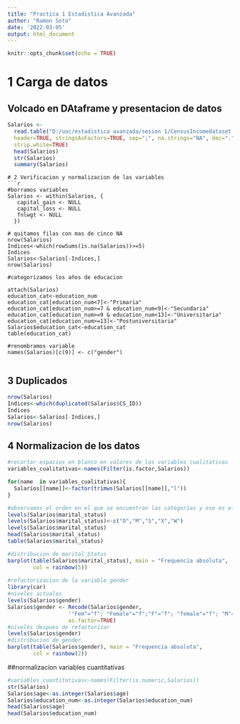 ---
title: "Practica 1 Estadistica Avanzada"
author: "Ramon Soto"
date: '2022-03-05'
output: html_document
---

```{r setup, include=FALSE}
knitr::opts_chunk$set(echo = TRUE)
```

# 1 Carga de datos
## Volcado en DAtaframe y presentacion de datos


```{r}


Salarios <- 
  read.table("D:/uoc/estadistica avanzada/sesion 1/CensusIncomedataset.csv", 
  header=TRUE, stringsAsFactors=TRUE, sep=";", na.strings="NA", dec=".", 
  strip.white=TRUE)
  head(Salarios)
  str(Salarios)
  summary(Salarios)

```
```
# 2 Verificacion y normalizacion de las variables
```{r}

#borramos variables
Salarios <- within(Salarios, {
   capital_gain <- NULL
   capital_loss <- NULL
   fnlwgt <- NULL 
  })

# quitamos filas con mas de cinco NA
nrow(Salarios)
Indices<-which(rowSums(is.na(Salarios))>=5)
Indices
Salarios<-Salarios[-Indices,]
nrow(Salarios)

#categorizamos los años de educacion

attach(Salarios)
education_cat<-education_num
education_cat[education_num<7]<-"Primaria"
education_cat[education_num>=7 & education_num<9]<-"Secundaria"
education_cat[education_num>=9 & education_num<13]<-"Universitaria"
education_cat[education_num>=13]<-"Postuniversitaria"
Salarios$education_cat<-education_cat
table(education_cat)

#renombramos variable
names(Salarios)[c(9)] <- c("gender")


```


## 3 Duplicados

```{r}

nrow(Salarios)
Indices<-which(duplicated(Salarios$CS_ID))
Indices
Salarios<-Salarios[-Indices,]
nrow(Salarios)


```

## 4 Normalizacion de los datos

```{r}
#recortar espacios en blanco en valores de las variables cualitativas
variables_cualitativas<-names(Filter(is.factor,Salarios))

for(name  in variables_cualitativas){
  Salarios[[name]]<-factor(trimws(Salarios[[name]],"l"))
}

#observamos el orden en el que se encuentran las categorías y ese es el que aplicamos para recortarlas a un caracter
levels(Salarios$marital_status)
levels(Salarios$marital_status)<-c("D","M","S","X","W")
levels(Salarios$marital_status)
head(Salarios$marital_status)
table(Salarios$marital_status)

#distribucion de marital_Status
barplot(table(Salarios$marital_status), main = "Frequencia absoluta",
        col = rainbow(5))
        
#refactorizacion de la variable gender
library(car)
#niveles actuales
levels(Salarios$gender) 
Salarios$gender <- Recode(Salarios$gender, 
                   '"Fem"="f"; "Female"="f";"F"="f"; "female"="f"; "M"="m"; "male"="m"; "Male"="m"',
                   as.factor=TRUE)
#niveles despues de refactorizar                   
levels(Salarios$gender) 
#distribucion de gender
barplot(table(Salarios$gender), main = "Frequencia absoluta",
        col = rainbow(2))


```

##normalizacion variables cuantitativas
```{r}
#variables_cuantitativas<-names(Filter(is.numeric,Salarios))
str(Salarios)
Salarios$age<-as.integer(Salarios$age)
Salarios$education_num<-as.integer(Salarios$education_num)
head(Salarios$age)
head(Salarios$education_num)

```


